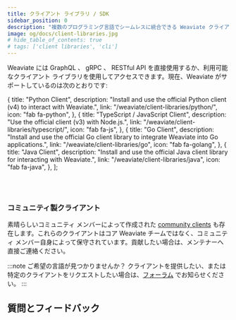 ```yaml
---
title: クライアント ライブラリ / SDK
sidebar_position: 0
description: "複数のプログラミング言語でシームレスに統合できる Weaviate クライアント ライブラリと SDK の概要。"
image: og/docs/client-libraries.jpg
# hide_table_of_contents: true
# tags: ['client libraries', 'cli']
---
```


Weaviate には  GraphQL 、 gRPC 、 RESTful API を直接使用するか、利用可能なクライアント ライブラリを使用してアクセスできます。現在、Weaviate がサポートしているのは次のとおりです:


  {
    title: "Python Client",
    description:
      "Install and use the official Python client (v4) to interact with Weaviate.",
    link: "/weaviate/client-libraries/python/",
    icon: "fab fa-python",
  },
  {
    title: "TypeScript / JavaScript Client",
    description:
      "Use the official client (v3) with Node.js.",
    link: "/weaviate/client-libraries/typescript/",
    icon: "fab fa-js",
  },
  {
    title: "Go Client",
    description:
      "Install and use the official Go client library to integrate Weaviate into Go applications.",
    link: "/weaviate/client-libraries/go",
    icon: "fab fa-golang",
  },
  {
    title: "Java Client",
    description:
      "Install and use the official Java client library for interacting with Weaviate.",
    link: "/weaviate/client-libraries/java",
    icon: "fab fa-java",
  },
];

<br />
<CardsSection items={clientLibrariesData} />
<br />


<ClientCapabilitiesOverview />

### コミュニティ製クライアント

素晴らしいコミュニティ メンバーによって作成された [community clients](./community.md) も存在します。これらのクライアントはコア Weaviate チームではなく、コミュニティ メンバー自身によって保守されています。貢献したい場合は、メンテナーへ直接ご連絡ください。

:::note ご希望の言語が見つかりませんか？
クライアントを提供したい、または特定のクライアントをリクエストしたい場合は、[フォーラム](https://forum.weaviate.io/) でお知らせください。
:::

## 質問とフィードバック


<DocsFeedback />

